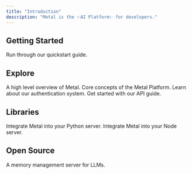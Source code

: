 ```yaml
---
title: "Introduction"
description: "Metal is the ✨AI Platform✨ for developers."
---
```


## Getting Started

<CardGroup>
  <Card title="Quickstart" icon="rabbit-running" href="/get-started-typescript">
    Run through our quickstart guide.
  </Card>
</CardGroup>


## Explore

<CardGroup>
  <Card title="Platform" icon="rectangles-mixed" href="/platform">
    A high level overview of Metal.
  </Card>
  <Card title="Concepts" icon="rectangle-history" href="/concepts">
    Core concepts of the Metal Platform.
  </Card>
   <Card title="Authentication" icon="rectangle-barcode" href="/authentication">
    Learn about our authentication system.
  </Card>
  <Card title="API Endpoints" icon="globe" href="/api-reference">
    Get started with our API guide.
  </Card>
</CardGroup>

## Libraries

<CardGroup>
  <Card title="Python SDK" icon="python" href="/sdk-python">
    Integrate Metal into your Python server.
  </Card>
  <Card title="Node.js SDK" icon="js" href="/sdk-typescript">
    Integrate Metal into your Node server.
  </Card>
</CardGroup>

## Open Source

<CardGroup>
  <Card title="Motorhead" icon="brain" href="https://github.com/getmetal/motorhead">
    A memory management server for LLMs.
  </Card>
</CardGroup>
